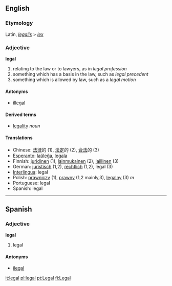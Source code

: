 ==English==
===Etymology===
Latin, ''[[legalis]]'' > ''[[lex]]''

=== Adjective ===
'''legal'''

# relating to the law or to lawyers, as in ''legal profession''
# something which has a basis in the law, such as ''legal precedent''
# something which is allowed by law, such as a ''legal motion''

==== Antonyms ====
*[[illegal]]

==== Derived terms ====
*[[legality]] ''noun''

==== Translations ====
*Chinese: [[法律]]的 (1), [[法定]]的 (2), [[合法]]的 (3)
*[[Esperanto]]: [[laŭleĝa]], [[legala]]
*Finnish: [[juridinen]] (1), [[lainmukainen]] (2), [[laillinen]] (3)
*German: [[juristisch]] (1,2), [[rechtlich]] (1,2), legal (3)
*[[Interlingua]]: legal
*Polish: [[prawniczy]] (1), [[prawny]] (1,2 mainly,3), [[legalny]] (3) ''m''
*Portuguese: legal
*Spanish: legal

----

==Spanish==
===Adjective===
'''legal'''

# legal

====Antonyms====
*[[ilegal]]

[[it:legal]]
[[pl:legal]]
[[pt:Legal]]
[[fi:Legal]]